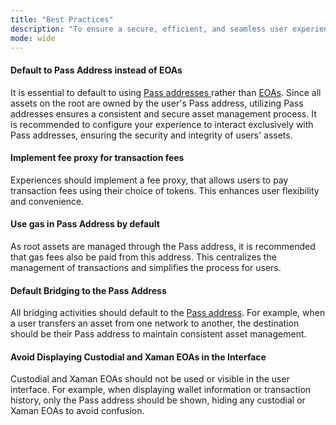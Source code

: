 ```yaml
---
title: "Best Practices"
description: "To ensure a secure, efficient, and seamless user experience, it is essential to follow these best practices when integrating with Auth. These guidelines emphasise using Pass addresses, managing transaction fees, and handling bridging processes effectively."
mode: wide
---
```


#### Default to Pass Address instead of EOAs

It is essential to default to using [Pass addresses ](/dev/glossary)rather than [EOAs](/dev/glossary). Since all assets on the root are owned by the user's Pass address, utilizing Pass addresses ensures a consistent and secure asset management process. It is recommended to configure your experience to interact exclusively with Pass addresses, ensuring the security and integrity of users' assets.

#### Implement fee proxy for transaction fees

Experiences should implement a fee proxy, that allows users to pay transaction fees using their choice of tokens. This enhances user flexibility and convenience.

#### Use gas in Pass Address by default

As root assets are managed through the Pass address, it is recommended that gas fees also be paid from this address. This centralizes the management of transactions and simplifies the process for users.

#### Default Bridging to the Pass Address

All bridging activities should default to the [Pass address](/dev/glossary). For example, when a user transfers an asset from one network to another, the destination should be their Pass address to maintain consistent asset management.

#### Avoid Displaying Custodial and Xaman EOAs in the Interface

Custodial and Xaman EOAs should not be used or visible in the user interface. For example, when displaying wallet information or transaction history, only the Pass address should be shown, hiding any custodial or Xaman EOAs to avoid confusion.
